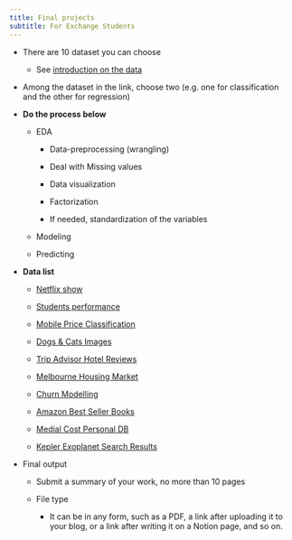 ```yaml
---
title: Final projects
subtitle: For Exchange Students
---
```


-   There are 10 dataset you can choose

    -   See [introduction on the data](https://www.analyticsvidhya.com/blog/2021/04/interesting-kaggle-datasets-every-beginner-in-data-science-should-try-out/)

-   Among the dataset in the link, choose two (e.g. one for classification and the other for regression)

-   **Do the process below**

    -   EDA

        -   Data-preprocessing (wrangling)

        -   Deal with Missing values

        -   Data visualization

        -   Factorization

        -   If needed, standardization of the variables

    -   Modeling

    -   Predicting

-   **Data list**

    -   [Netflix show](https://www.kaggle.com/datasets/shivamb/netflix-shows)

    -   [Students performance](https://www.kaggle.com/datasets/spscientist/students-performance-in-exams)

    -   [Mobile Price Classification](https://www.kaggle.com/datasets/iabhishekofficial/mobile-price-classification)

    -   [Dogs & Cats Images](https://www.kaggle.com/datasets/chetankv/dogs-cats-images)

    -   [Trip Advisor Hotel Reviews](https://www.kaggle.com/datasets/andrewmvd/trip-advisor-hotel-reviews)

    -   [Melbourne Housing Market](https://www.kaggle.com/datasets/anthonypino/melbourne-housing-market)

    -   [Churn Modelling](https://www.kaggle.com/datasets/shubh0799/churn-modelling)

    -   [Amazon Best Seller Books](https://www.kaggle.com/datasets/sootersaalu/amazon-top-50-bestselling-books-2009-2019)

    -   [Medial Cost Personal DB](https://www.kaggle.com/datasets/mirichoi0218/insurance)

    -   [Kepler Exoplanet Search Results](https://www.kaggle.com/datasets/nasa/kepler-exoplanet-search-results)

-   Final output

    -   Submit a summary of your work, no more than 10 pages

    -   File type

        -   It can be in any form, such as a PDF, a link after uploading it to your blog, or a link after writing it on a Notion page, and so on.







